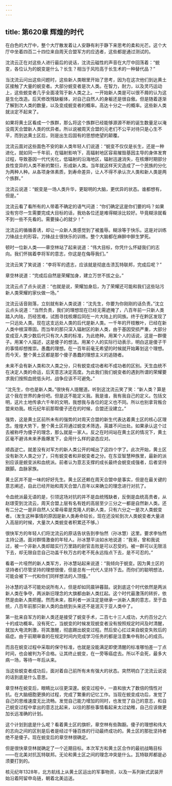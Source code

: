 ```yaml
---
---
---
```

title: 第620章 辉煌的时代
---



在白色的大厅中，整个大厅散发着让人安静有利于静下来思考的柔和光芒。这个大厅中坐着四百二十四位来自周天合盟军方的应选者，这些都是通过测试的。

沈流云正在对这些人进行最后的说话，沈流云磁性的声音在大厅中回荡着：“蜕变，各位认为的蜕变是什么？长生？相当于风险高于长生术的一种替代品？”

当沈流云问出这些问题时，这些新人类眼里开始了思考，因为在这次他们到达黄土区接触了大量的蜕变者。大部分蜕变者是次人类。在智力，耐力，以及灵巧运动上，这些蜕变者几乎全面凌驾于新人类之上。一开始新人类是可以很不屑的认为这是生化改造。后天修改残缺躯体，对自己自然人的身躯还是很自傲。但是随着逐渐了解到次人类的数量，以及变成蜕变者的概率。高达十分之一的概率。这些新人类就淡定不起来了。

如果将黄土区看成一个族群，那么将这个族群已经能够源源不断的诞生数量足以淹没周天合盟新人类的优异者。所以说被周天合盟的元老们不公平对待只是心生不平，而到达黄土区后，则是出生后固有的思想绝望的颠覆。

沈流云面对这些面色不安的新人类年轻人们说道：“蜕变不仅仅是长生，还是一种进化，就如同一千年前，在辐射影响下，高辐射地区容易摧毁基因主导的身体发育过程，导致基因一代代劣化，低辐射的沿海地区，辐射迅速消失，在核爆时期部分良性变异的人类不断的繁衍，形成新人类。当年就这样天灾造成了一个民族的分化为两种人种。从各项身体素质，到寿命差异，让人不得不承认次人类和新人类是两个族群。”

沈流云说道：“蜕变是一场人类升华，更聪明的大脑，更优异的状态。谁都想有，但是。”

沈流云看了看所有的人带着不确定的语气问道：“你们确定这是你们要的吗？如果没有穷尽一生需要完成大目标的话，我劝各位还是难得糊涂比较好。毕竟糊涂就看不到一些不先看的。需要操心的就少！”

沈流云的循循善诱，却让一众新人类感觉到了被羞辱。糊涂等于快乐。这是对训练刀锋战士的形容。刀锋战士很快乐的训练。整个大脑都在麻醉中醉生梦死。

顿时一位新人类——章空林站了起来说道：“伟大目标，你凭什么怀疑我们的志向。我们怀揣着李将军的意志，你这是在侮辱我们。”

沈流云笑了笑说道：“李将军的遗志，应该就是彻底击溃瓦特联邦，完成后呢？”

章空林说道：“完成后自然是荣耀加身，建立万世不拔之业。”

沈流云点了点头说道：“也就是说，荣耀加身后，为了荣耀还可能和我们这些玷污新人类荣耀的家伙做一场。”

沈流云话音刚落，立刻就有新人类说道：“沈先生，你要为你刚刚的话负责。”沈立云点头说道：“当然负责，我们的理想现在已经无需遮掩了，八百年前一只新人类踏入内陆，历经苦难，试图寻找核爆后同在一片大陆上的同族。终于在黔区发现了一只远处人类。现在这支远处人类的后代是新人类。一千年的开枝散叶，已经在新人类中根深蒂固。而当年的那只深入辐射区的新人类，由于基因受损严重，大部分变成亚人类少数后代只有次人类的标准，为此绝种。用某个人的话说，这是一群傻子。用某个人描述，这是傻子的想法。用某个人的实际行动表示，明白这是傻子干的事情却想推崇。愚蠢的理想。在一百年前毫无希望的时候就开始筹划这个理想。而今天，整个黄土区都是那个傻子愚蠢的理想主义的追随者。

未来不会有新人类和次人类之分，只有蜕变成功者和不成功者的区别。天生血统不在决定人类的命运，后天意志决定高度。为此我们我们蜕变者的遇到所谓的荣耀要求我们按照血统低头时。战争应该不可避免。”

“沈先生，你也是新人类。”很快有人提醒道。听到这沈流云笑了笑：“新人类？算是这个我在世界的身份吧。但是这不能定义我。我是谁，我有我自己的定义。包括文明，这片土地传承六千年的文明，我想我与各位的定义也不同。所以也别拿背叛合盟来劝我。核元纪年前那帮傻子还在的时候，合盟还没建立。”

强势，这是黄土区前所未有的强势的对周天合盟的新生代表达着黄土区的核心区理念。煌煌大势下，整个黄土区将通过蜕变术筛选，英雄不问出处。如果承认这个过去被称呼为傻子的理念，那么就是一家人。反之在时间站在黄土区的情况下，黄土区毫不避讳未来矛盾爆发下，会用什么样的姿态应对。

顺昌逆亡。就差没有对军方的新人类公开的喊出了这四个字了。此次开始，黄土区没有新次人类之分了，只有蜕变者和非蜕变者之分。在东亚智慧种族里，最新的派别应该是蜕变派和血统派。前者认为意志支撑的成长最终会蜕变成强者，后者坚持跟脚。血脉家族。

黄土区并不是一味的好好先生。黄土区还赖在周天合盟中是事实，但是在最关键的意志阐述，自此已经开始和周天合盟八百年以来确立的理念进行对抗了。

令血统派最无语的是，引领这场对抗的并不是血统残缺者，反倒是血统高贵者，从赵璟雯到沈流云，周天合盟上层有名有姓的高层至少三分之一都是自然新人类。还有二分之一是非自然人父辈母辈是克隆人的新人类，只有六分之一是次人类蜕变者。（发生这种事情的原因是新人类寿命较长，现在还没轮到次人类蜕变者大量进入高层的时候，大量次人类蜕变者积累还不够。）

很快军方的年轻人们将沈流云的原话告状告到李怡然（孙冰慧）这里。要求李怡然主持公道。面对群情激奋的年轻人。孙冰慧平淡如水地说道：“我哥，曾和我说过，被一个非新人类却踏实行万里路的尉官击败是可以忍受的。被一群可以无限活下去，却无限自恋自己功盖千秋万古的老不死永远指点下去，是不可忍的。”

看着一片哑然的新人类军方，孙冰慧站起来说道：“我倾向于蜕变。因为黄土区的坚持者们尽管坚持的理想很傻，但是总有一代代人坚持下去。而你们的聪明想法，可能会被下一代和你们同样想法的人顶撞。”

孙冰慧的话不可能劝说所有人，但是却如同晨钟暮鼓。说到底这个时代依然是两派新人类在争夺，两派新旧理念的大旗都由新人类扛起。这个时代最激荡的转折，依然是由新人类把握。然而未来，胜利者一派注定是继承一派新人类的意志，至于血统，八百年前那只新人类的血统到头来还不是泯灭于亚人类中了。

第一批来自军方的新人类还是接受了蜕变手术，二百七十三人成功，大约百分之六十的成功概率。没有死亡，当蜕变的时候发现蜕变者没有按照规定时间及时清醒，就加大电流刺激，将其激醒，彻底踢出蜕变过程。然后安心扛过来自蜕变失败后的癌症。由于前期审查的在规定时间内完成学习任务的都是注意集中有耐心的成员。

而且在蜕变过程中采取的保守标准，也就是没能满足即使清醒的标准哪怕差一丁点时间，也会被判为不合格。让其终止蜕变，在一旁等癌症去。所以不会死，最多大病一场，等待一年后从来。

当这些蜕变者成功后，面对着自己前所有未有强大的状态。突然明白了沈流云说说的话到底是什么意思。

章空林在蜕变后，眼睛比以往更深邃。蜕变过程中，一直和放大了数倍的惰性对抗。在大脑细胞更换的过程，完成了繁重的记忆工作。当现在蜕变成功后，发觉了自己的思维速度无比流畅。发觉自己能力增加的同时，也发觉了自己的意志，和自己蜕变过程中拿出的意志比起来，以往的那些事情看起来太过幼稚，自己应该做更加长远准确的计划。

这个计划到底是什么呢？看着黄土区的旗帜，章空林有些踟蹰。傻子的理想和伟大的志向之间的区别是后者是经过千锤百炼的行动最终成功的。黄土区的那批坚持者绝不是傻子。现在蜕变后的章空林很确定。

但是很快章空林就确定了一个近期目标。本次军方和黄土区合作的最初战略目标——在北美对抗瓦特联邦。无论和黄土区之间的理念冲突是什么。瓦特联邦都是必须要打到的。

核元纪年1328年，北方航线上从黄土区运出的军事物资，以及一系列新式武装开始沿着阿留申岛链，朝着北美运送。